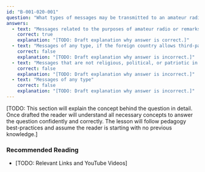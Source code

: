 ```yaml
---
id: "B-001-020-001"
question: "What types of messages may be transmitted to an amateur radio station in a foreign country?"
answers:
  - text: "Messages related to the purposes of amateur radio or remarks of a personal nature"
    correct: true
    explanation: "[TODO: Draft explanation why answer is correct.]"
  - text: "Messages of any type, if the foreign country allows third-party communications with Canada"
    correct: false
    explanation: "[TODO: Draft explanation why answer is incorrect.]"
  - text: "Messages that are not religious, political, or patriotic in nature"
    correct: false
    explanation: "[TODO: Draft explanation why answer is incorrect.]"
  - text: "Messages of any type"
    correct: false
    explanation: "[TODO: Draft explanation why answer is incorrect.]"
---
```


[TODO: This section will explain the concept behind the question in detail. Once drafted the reader will understand all necessary concepts to answer the question confidently and correctly. The lesson will follow pedagogy best-practices and assume the reader is starting with no previous knowledge.]

### Recommended Reading

- [TODO: Relevant Links and YouTube Videos]
